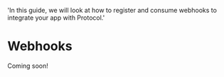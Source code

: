   'In this guide, we will look at how to register and consume webhooks to integrate your app with Protocol.'

# Webhooks

Coming soon!